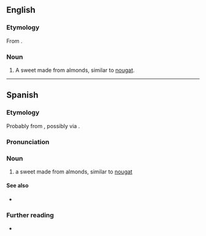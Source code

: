 {{also|turron}}
==English==
{{wikipedia}}

===Etymology===
From {{bor|en|es|turrón}}.

===Noun===
{{en-noun|turrones}}

# A sweet made from almonds, similar to [[nougat]].

----

==Spanish==

===Etymology===
Probably from {{der|es|la|torrēre}}, possibly via {{der|es|ca|torró}}.

===Pronunciation===
{{es-IPA}}

===Noun===
{{es-noun|m}}

# a sweet made from almonds, similar to [[nougat]]

====See also====
* {{l|es|nuégado}}

===Further reading===
* {{R:DRAE}}